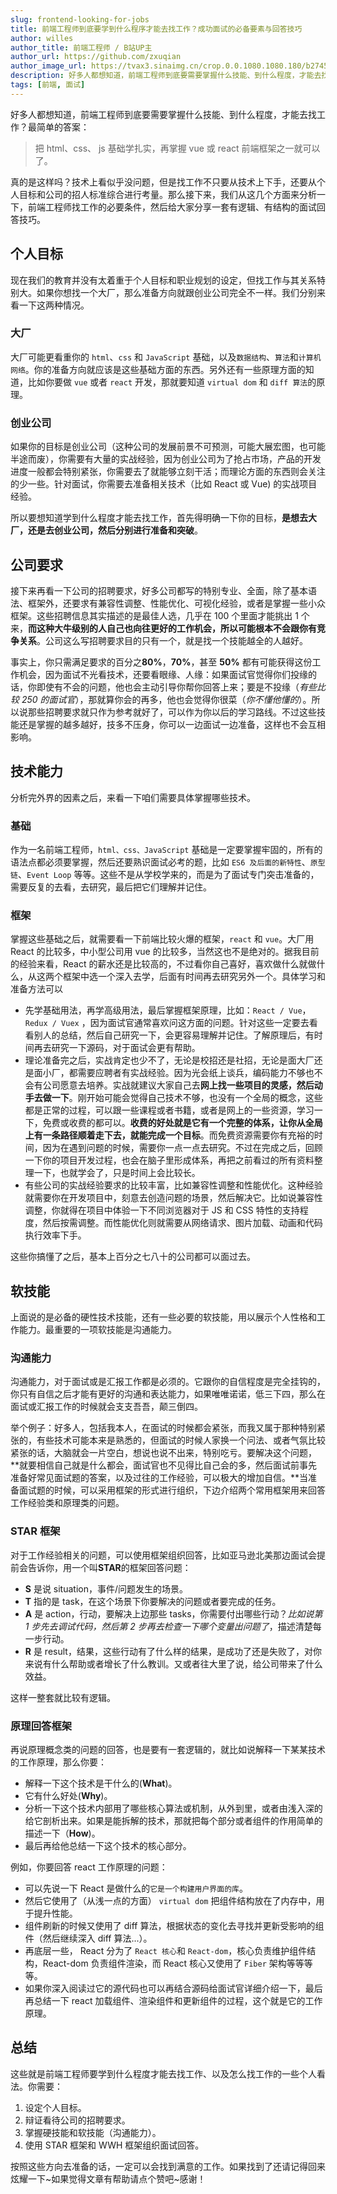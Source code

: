 ```yaml
---
slug: frontend-looking-for-jobs
title: 前端工程师到底要学到什么程序才能去找工作？成功面试的必备要素与回答技巧
author: willes
author_title: 前端工程师 / B站UP主
author_url: https://github.com/zxuqian
author_image_url: https://tvax3.sinaimg.cn/crop.0.0.1080.1080.180/b2745d44ly8g8s4muqeggj20u00u0n0k.jpg?KID=imgbed,tva&Expires=1582389585&ssig=EvXmyu%2FXsX
description: 好多人都想知道，前端工程师到底要需要掌握什么技能、到什么程度，才能去找工作？最简单的答案：
tags: [前端, 面试]
---
```


好多人都想知道，前端工程师到底要需要掌握什么技能、到什么程度，才能去找工作？最简单的答案：

> 把 html、css、 js 基础学扎实，再掌握 vue 或 react 前端框架之一就可以了。

真的是这样吗？技术上看似乎没问题，但是找工作不只要从技术上下手，还要从个人目标和公司的招人标准综合进行考量。那么接下来，我们从这几个方面来分析一下，前端工程师找工作的必要条件，然后给大家分享一套有逻辑、有结构的面试回答技巧。

<!-- truncate -->

## 个人目标

现在我们的教育并没有太着重于个人目标和职业规划的设定，但找工作与其关系特别大。如果你想找一个大厂，那么准备方向就跟创业公司完全不一样。我们分别来看一下这两种情况。

### 大厂

大厂可能更看重你的 `html`、`css` 和 `JavaScript` 基础，以及`数据结构`、`算法`和`计算机网络`。你的准备方向就应该是这些基础方面的东西。另外还有一些原理方面的知道，比如你要做 `vue` 或者 `react` 开发，那就要知道 `virtual dom` 和 `diff 算法`的原理。

### 创业公司

如果你的目标是创业公司（这种公司的发展前景不可预测，可能大展宏图，也可能半途而废），你需要有大量的实战经验，因为创业公司为了抢占市场，产品的开发进度一般都会特别紧张，你需要去了就能够立刻干活；而理论方面的东西则会关注的少一些。针对面试，你需要去准备相关技术（比如 React 或 Vue) 的实战项目经验。

所以要想知道学到什么程度才能去找工作，首先得明确一下你的目标，**是想去大厂，还是去创业公司，然后分别进行准备和突破**。

## 公司要求

接下来再看一下公司的招聘要求，好多公司都写的特别专业、全面，除了基本语法、框架外，还要求有兼容性调整、性能优化、可视化经验，或者是掌握一些小众框架。这些招聘信息其实描述的是最佳人选，几乎在 100 个里面才能挑出 1 个来，**而这种大牛级别的人自己也向往更好的工作机会，所以可能根本不会跟你有竞争关系**。公司这么写招聘要求目的只有一个，就是找一个技能越全的人越好。

事实上，你只需满足要求的百分之**80%**，**70%**，甚至 **50%** 都有可能获得这份工作机会，因为面试不光看技术，还要看眼缘、人缘：如果面试官觉得你们投缘的话，你即使有不会的问题，他也会主动引导你帮你回答上来；要是不投缘（_有些比较 250 的面试官_），那就算你会的再多，他也会觉得你很菜（_你不懂他懂的_）。所以说那些招聘要求就只作为参考就好了，可以作为你以后的学习路线。不过这些技能还是掌握的越多越好，技多不压身，你可以一边面试一边准备，这样也不会互相影响。

## 技术能力

分析完外界的因素之后，来看一下咱们需要具体掌握哪些技术。

### 基础

作为一名前端工程师，`html、css、JavaScript` 基础是一定要掌握牢固的，所有的语法点都必须要掌握，然后还要熟识面试必考的题，比如 `ES6 及后面的新特性`、`原型链`、`Event Loop` 等等。这些不是从学校学来的，而是为了面试专门突击准备的，需要反复的去看，去研究，最后把它们理解并记住。

### 框架

掌握这些基础之后，就需要看一下前端比较火爆的框架，`react` 和 `vue`。大厂用 React 的比较多，中小型公司用 vue 的比较多，当然这也不是绝对的。据我目前的经验来看，React 的薪水还是比较高的，不过看你自己喜好，喜欢做什么就做什么，从这两个框架中选一个深入去学，后面有时间再去研究另外一个。具体学习和准备方法可以

- 先学基础用法，再学高级用法，最后掌握框架原理，比如：`React / Vue`，`Redux / Vuex` ，因为面试官通常喜欢问这方面的问题。针对这些一定要去看看别人的总结，然后自己研究一下，会更容易理解并记住。了解原理后，有时间再去研究一下源码，对于面试会更有帮助。
- 理论准备完之后，实战肯定也少不了，无论是校招还是社招，无论是面大厂还是面小厂，都需要应聘者有实战经验。因为光会纸上谈兵，编码能力不够也不会有公司愿意去培养。实战就建议大家自己去**网上找一些项目的灵感，然后动手去做一下**。刚开始可能会觉得自己技术不够，也没有一个全局的概念，这些都是正常的过程，可以跟一些课程或者书籍，或者是网上的一些资源，学习一下，免费或收费的都可以。**收费的好处就是它有一个完整的体系，让你从全局上有一条路径顺着走下去，就能完成一个目标**。而免费资源需要你有充裕的时间，因为在遇到问题的时候，需要你一点一点去研究。不过在完成之后，回顾一下你的项目开发过程，也会在脑子里形成体系，再把之前看过的所有资料整理一下，也就学会了，只是时间上会比较长。
- 有些公司的实战经验要求的比较丰富，比如兼容性调整和性能优化。这种经验就需要你在开发项目中，刻意去创造问题的场景，然后解决它。比如说兼容性调整，你就得在项目中体验一下不同浏览器对于 JS 和 CSS 特性的支持程度，然后按需调整。而性能优化则就需要从网络请求、图片加载、动画和代码执行效率下手。

这些你搞懂了之后，基本上百分之七八十的公司都可以面过去。

## 软技能

上面说的是必备的硬性技术技能，还有一些必要的软技能，用以展示个人性格和工作能力。最重要的一项软技能是沟通能力。

### 沟通能力

沟通能力，对于面试或是汇报工作都是必须的。它跟你的自信程度是完全挂钩的，你只有自信之后才能有更好的沟通和表达能力，如果唯唯诺诺，低三下四，那么在面试或汇报工作的时候就会支支吾吾，颠三倒四。

举个例子：好多人，包括我本人，在面试的时候都会紧张，而我又属于那种特别紧张的，有些技术可能本来是熟悉的，但面试的时候人家换一个问法、或者气氛比较紧张的话，大脑就会一片空白，想说也说不出来，特别吃亏。要解决这个问题，**就要相信自己就是什么都会，面试官也不见得比自己会的多，然后面试前事先准备好常见面试题的答案，以及过往的工作经验，可以极大的增加自信。**当准备面试题的时候，可以采用框架的形式进行组织，下边介绍两个常用框架用来回答工作经验类和原理类的问题。

### STAR 框架

对于工作经验相关的问题，可以使用框架组织回答，比如亚马逊北美那边面试会提前会告诉你，用一个叫**STAR**的框架回答问题：

- **S** 是说 situation，事件/问题发生的场景。
- **T** 指的是 task，在这个场景下你要解决的问题或者要完成的任务。
- **A** 是 action，行动，要解决上边那些 tasks，你需要付出哪些行动？_比如说第 1 步先去调试代码，然后第 2 步再去检查一下哪个变量出问题了_，描述清楚每一步行动。
- **R** 是 result，结果，这些行动有了什么样的结果，是成功了还是失败了，对你来说有什么帮助或者增长了什么教训。又或者往大里了说，给公司带来了什么效益。

这样一整套就比较有逻辑。

### 原理回答框架

再说原理概念类的问题的回答，也是要有一套逻辑的，就比如说解释一下某某技术的工作原理，那么你要：

- 解释一下这个技术是干什么的(**What**)。
- 它有什么好处(**Why**)。
- 分析一下这个技术内部用了哪些核心算法或机制，从外到里，或者由浅入深的给它剖析出来。如果是能拆解的技术，那就把每个部分或者组件的作用简单的描述一下（**How**)。
- 最后再给他总结一下这个技术的核心部分。

例如，你要回答 react 工作原理的问题：

- 可以先说一下 React 是做什么的`它是一个构建用户界面的库`。
- 然后它使用了（从浅一点的方面） `virtual dom` 把组件结构放在了内存中，用于提升性能。
- 组件刷新的时候又使用了 diff 算法，根据状态的变化去寻找并更新受影响的组件（然后继续深入 diff 算法...）。
- 再底层一些， React 分为了 `React 核心`和 `React-dom`，核心负责维护组件结构，React-dom 负责组件渲染，而 React 核心又使用了 `Fiber` 架构等等等等。
- 如果你深入阅读过它的源代码也可以再结合源码给面试官详细介绍一下，最后再总结一下 react 加载组件、渲染组件和更新组件的过程，这个就是它的工作原理。

## 总结

这些就是前端工程师要学到什么程度才能去找工作、以及怎么找工作的一些个人看法。你需要：

1. 设定个人目标。
2. 辩证看待公司的招聘要求。
3. 掌握硬技能和软技能（沟通能力）。
4. 使用 STAR 框架和 WWH 框架组织面试回答。

按照这些方向去准备的话，一定可以会找到满意的工作。如果找到了还请记得回来炫耀一下~如果觉得文章有帮助请点个赞吧~感谢！
